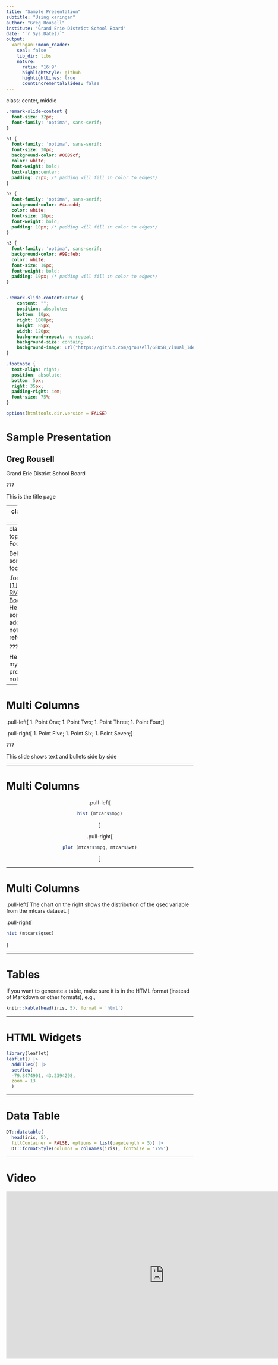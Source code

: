 ```yaml
---
title: "Sample Presentation"
subtitle: "Using xaringan"
author: "Greg Rousell"
institute: "Grand Erie District School Board"
date: "`r Sys.Date()`"
output:
  xaringan::moon_reader:
    seal: false
    lib_dir: libs
    nature:
      ratio: "16:9"
      highlightStyle: github
      highlightLines: true
      countIncrementalSlides: false
---
```


class: center, middle

```css

.remark-slide-content {
  font-size: 32px;
  font-family: 'optima', sans-serif;
}

h1 {
  font-family: 'optima', sans-serif;
  font-size: 30px;
  background-color: #0089cf;
  color: white;
  font-weight: bold;
  text-align:center;
  padding: 22px; /* padding will fill in color to edges*/
}

h2 {
  font-family: 'optima', sans-serif;
  background-color: #4cacdd;
  color: white;
  font-size: 18px;
  font-weight: bold;
  padding: 10px; /* padding will fill in color to edges*/
}

h3 {
  font-family: 'optima', sans-serif;
  background-color: #99cfeb;
  color: white;
  font-size: 16px;
  font-weight: bold;
  padding: 10px; /* padding will fill in color to edges*/
}


.remark-slide-content:after {
    content: "";
    position: absolute;
    bottom: 10px;
    right: 1060px;
    height: 85px;
    width: 120px;
    background-repeat: no-repeat;
    background-size: contain;
    background-image: url("https://github.com/grousell/GEDSB_Visual_Identity/blob/main/Images/LearnLeadInspire_FullLogo.png?raw=true");
}

.footnote {
  text-align: right;
  position: absolute;
  bottom: 5px;
  right: 35px;
  padding-right: 4em;
  font-size: 75%;
}

```

```r
options(htmltools.dir.version = FALSE)
```



# Sample Presentation
## Greg Rousell
Grand Erie District School Board

???

This is the title page

---
class: left, top

# RMarkdown
###  Using the xaringan package for presentations

- Using custom CSS I have created my own theme
- Xarnigan format allows for:
    - Presenter Mode `<p>`
    - Mirroring to a second screen `<c>`
    - Full Screen `<f>`

???

This slide shows how to create bullets

---
class: left, top
# Footnotes

Below are some footnotes.


.footnote[
[1] [Link to RMarkdown Book](https://bookdown.org/yihui/rmarkdown/)  
[2] Here are some additional notes for reference
]

???

Here are my presenter notes. 

---

# Multi Columns


.pull-left[
1. Point One;
1. Point Two;
1. Point Three;
1. Point Four;
]

.pull-right[
1. Point Five;
1. Point Six;
1. Point Seven;
]

???

This slide shows text and bullets side by side

---

# Multi Columns

<div style="text-align:center">

.pull-left[
```r

hist (mtcars$mpg)
```
]

.pull-right[
```r
plot (mtcars$mpg, mtcars$wt)
```

]

</div>
---

# Multi Columns

.pull-left[
The chart on the right shows the distribution of the qsec variable from the mtcars dataset. 
]

.pull-right[
```r
hist (mtcars$qsec)
```
]

---

# Tables

If you want to generate a table, make sure it is in the HTML format (instead of Markdown or other formats), e.g.,

```r
knitr::kable(head(iris, 5), format = 'html')
```

---

# HTML Widgets
```r
library(leaflet)
leaflet() |>  
  addTiles() |>
  setView(
  -79.8474901, 43.2394298,
  zoom = 13
  )
```

---

# Data Table 
```r
DT::datatable(
  head(iris, 5),
  fillContainer = FALSE, options = list(pageLength = 5)) |> 
  DT::formatStyle(columns = colnames(iris), fontSize = '75%')
```

---

# Video

<div style="text-align:center">

<iframe width="850" height="450" src="https://www.youtube.com/embed/9bf6rsAKu9A" title="YouTube video player" frameborder="0" allow="accelerometer; autoplay; clipboard-write; encrypted-media; gyroscope; picture-in-picture" allowfullscreen></iframe>

</div>



